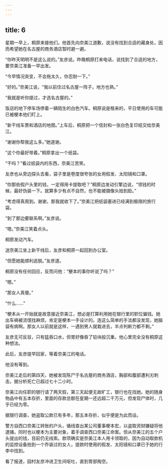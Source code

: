 ```yaml
---
---
---
```

title: 6
---



星期一早上，桐原来接他们。他首先向奈美江道歉，说没有找到合适的藏身处，因而希望她在名古屋的商务酒店暂时避一避。

“你昨天明明不是这么说的。”友彦说。昨晚桐原打来电话，说找到了合适的地方，要奈美江准备一早出发。

“今早情况突变，不会拖太久，你忍耐一下。”

“好的。”奈美江说，“我以前住过名古屋一阵子，地方也熟。”

“我就是听你提过，才选名古屋的。”

饭店的地下停车场停着一辆陌生的白色汽车。桐原说是租来的，平日使用的车可能已被梗本他们盯上。

“新干线车票和酒店的地图。”上车后，桐原把一个信封和一张白色复印纸交给奈美江。

“谢谢你帮我这么多。”她道谢。

“这个你最好带着。”桐原拿出一个纸袋。

“干吗？”看过纸袋内的东西，奈美江苦笑。

友彦也从旁边探头去看，袋子里是卷度很夸张的女用假发、太阳镜和口罩。

“你那些假户头里的钱，一定得用卡提取吧？”桐原边发动引擎边说，“领钱的时候，最好伪装一下。就算多少有点不自然，也不能被摄像头拍到脸。”

“考虑得真周到。谢谢，那我就收下了。”奈美江把纸袋塞进已经满到极限的旅行袋。

“到了那边要联系啊。”友彦说。

“嗯。”奈美江笑着点头。

桐原发动汽车。

送奈美江坐上新干线后，友彦和桐原一起回到办公室。

“但愿她能顺利逃脱。”友彦道。

桐原没有任何回应，反而问他：“梗本的事你听说了吗？”

“嗯。”

“那女人真傻。”

“什么……”

“梗本从一开始就是故意接近奈美江，想必是打算利用她在银行里的职位骗钱。她出车祸被流氓找麻烦，肯定是梗本一手设计的。连这么简单的手法都没发现，她脑袋有病啊。那女人以前就是这样，一遇到男人就栽进去，半点判断力都不剩。”

友彦无可反驳，只有猛吞口水，但胃好像吞了铅块般沉重。他心里完全没有桐原这种想法。

此后，友彦提早回家，等着奈美江的电话。

他没有等到。

奈美江走后的第四天，她被发现陈尸于名古屋的商务酒店，胸部和腹部遭利刃刺击。据分析死亡已超过七十二小时。

奈美江向任职的银行请了两天假，第三天起便无故旷工，银行也在找她。她的随身物品中有五本存折，里面的存款总额在星期一还远超二千万元，但发现尸体时，几乎已经为零。

据银行调查，她盗取公款已有多年，那五本存折，似乎便是为此而设。

警方自西口奈美江转账的户头，循线查出某公司董事梗本宏，以盗取资财嫌疑将他逮捕，同时也以梗本为主要对象，着手调查西口奈美江命案。但从奈美江的五个户头提出的钱，目前仍无线索。款项确实是奈美江本人用卡领取的，因为自动取款机的监控设备拍到一个乔装过的女人，提款时使用的假发、太阳镜和口罩已于她的行李中找到。

看了报道，园村友彦冲进卫生间呕吐，直到胃部掏空。